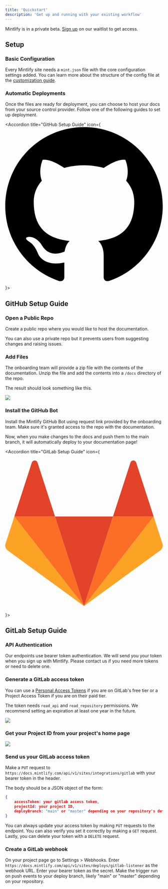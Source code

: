```yaml
---
title: 'Quickstart'
description: 'Get up and running with your existing workflow'
---
```


<Note>

Mintlify is in a private beta. [Sign up](https://1tc7vihvbit.typeform.com/to/pZJ31XZB) on our waitlist to get access.

</Note>

## Setup

### Basic Configuration

Every Mintlify site needs a `mint.json` file with the core configuration settings added. You can learn more about the structure of the config file at the [customization guide](/settings/customization).

### Automatic Deployments

Once the files are ready for deployment, you can choose to host your docs from your source control provider. Follow one of the following guides to set up deployment.

<Accordion title="GitHub Setup Guide" icon={
    <svg
      xmlns="http://www.w3.org/2000/svg"
      viewBox="0 0 24 24"
    >
      <path d="M12 0c-6.626 0-12 5.373-12 12 0 5.302 3.438 9.8 8.207 11.387.599.111.793-.261.793-.577v-2.234c-3.338.726-4.033-1.416-4.033-1.416-.546-1.387-1.333-1.756-1.333-1.756-1.089-.745.083-.729.083-.729 1.205.084 1.839 1.237 1.839 1.237 1.07 1.834 2.807 1.304 3.492.997.107-.775.418-1.305.762-1.604-2.665-.305-5.467-1.334-5.467-5.931 0-1.311.469-2.381 1.236-3.221-.124-.303-.535-1.524.117-3.176 0 0 1.008-.322 3.301 1.23.957-.266 1.983-.399 3.003-.404 1.02.005 2.047.138 3.006.404 2.291-1.552 3.297-1.23 3.297-1.23.653 1.653.242 2.874.118 3.176.77.84 1.235 1.911 1.235 3.221 0 4.609-2.807 5.624-5.479 5.921.43.372.823 1.102.823 2.222v3.293c0 .319.192.694.801.576 4.765-1.589 8.199-6.086 8.199-11.386 0-6.627-5.373-12-12-12z" />
    </svg>
}>

## GitHub Setup Guide

### Open a Public Repo

Create a public repo where you would like to host the documentation.

<Tip>
  You can also use a private repo but it prevents users from suggesting changes
  and raising issues.
</Tip>

### Add Files

The onboarding team will provide a zip file with the contents of the documentation. Unzip the file and add the contents into a `/docs` directory of the repo.

The result should look something like this.

<img className="rounded" src="/docs/img/docs-repo.png" />

### Install the GitHub Bot

Install the Mintlify GitHub Bot using request link provided by the onboarding team. Make sure it's granted access to the repo with the documentation.

Now, when you make changes to the docs and push them to the main branch, it will automatically deploy to your documentation page!

</Accordion>

<Accordion title="GitLab Setup Guide" icon={
    <svg
      xmlns="http://www.w3.org/2000/svg"
      viewBox="0 0 64 64"
      fill-rule="evenodd"
    >
      <path d="M32 61.477L43.784 25.2H20.216z" fill="#e24329" />
      <path d="M32 61.477L20.216 25.2H3.7z" fill="#fc6d26" />
      <path d="M3.7 25.2L.12 36.23a2.44 2.44 0 0 0 .886 2.728L32 61.477z" fill="#fca326" />
      <path d="M3.7 25.2h16.515L13.118 3.366c-.365-1.124-1.955-1.124-2.32 0z" fill="#e24329" />
      <path d="M32 61.477L43.784 25.2H60.3z" fill="#fc6d26" />
      <path d="M60.3 25.2l3.58 11.02a2.44 2.44 0 0 1-.886 2.728L32 61.477z" fill="#fca326" />
      <path d="M60.3 25.2H43.784l7.098-21.844c.365-1.124 1.955-1.124 2.32 0z" fill="#e24329" />
    </svg>
}>

## GitLab Setup Guide

### API Authentication

Our endpoints use bearer token authentication. We will send you your token when you sign up with Mintlify. Please contact us if you need more tokens or need to delete one.

### Generate a GitLab access token

You can use a [Personal Access Tokens](https://gitlab.com/-/profile/personal_access_tokens) if you are on GitLab's free tier or a Project Access Token if you are on their paid tier.

The token needs `read_api` and `read_repository` permissions. We recommend setting an expiration at least one year in the future.

<img className="rounded" src="/docs/img/token-permissions.png" />

### Get your Project ID from your project's home page

<img className="rounded" src="/docs/img/project-id.png" />

### Send us your GitLab access token

Make a `PUT` request to `https://docs.mintlify.com/api/v1/sites/integrations/gitlab` with your bearer token in the header.

The body should be a JSON object of the form:

```json body
{
    accessToken: your gitlab access token,
    projectId: your project ID,
    deployBranch: "main" or "master" depending on your repository's default
}
```

You can always update your access token by making `PUT` requests to the endpoint. You can also verify you set it correctly by making a `GET` request. Lastly, you can delete your token with a `DELETE` request.

### Create a GitLab webhook

On your project page go to Settings > Webhooks. Enter `https://docs.mintlify.com/api/v1/sites/deploys/gitlab-listener` as the webhook URL. Enter your bearer token as the secret. Make the trigger run on push events to your deploy branch, likely "main" or "master" depending on your repository.

</Accordion>
